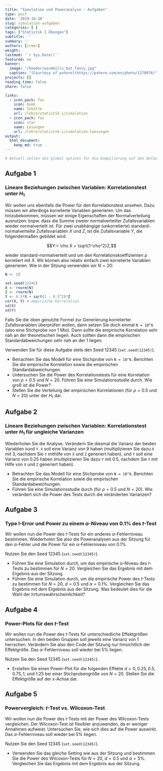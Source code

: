 ```yaml
---
title: "Simulation und Poweranalyse - Aufgaben" 
type: post
date: '2019-10-18' 
slug: simulation-aufgaben
categories: [ ] 
tags: ["Statistik I Übungen"] 
subtitle: ''
summary: '' 
authors: [irmer]
weight: 
lastmod: '`r Sys.Date()`'
featured: no
banner:
  image: "/header/windmills_but_fancy.jpg"
  caption: "[Courtesy of pxhere](https://pxhere.com/en/photo/1178076)"
projects: []
reading_time: false
share: false

links:
  - icon_pack: fas
    icon: book
    name: Inhalte
    url: /lehre/statistik-i/simulation
  - icon_pack: fas
    icon: star
    name: Lösungen
    url: /lehre/statistik-i/simulation-loesungen
output:
  html_document:
    keep_md: true
---
```



```r
# Aktuell sollen die global options für die Kompilierung auf den default Einstellungen gelassen werden
```

## Aufgabe 1
### Lineare Beziehungen zwischen Variablen: Korrelationstest unter $H_1$
Wir wollen uns ebenfalls die Power für den Korrelationstest ansehen. Dazu müssen wir allerdings korrelierte Variablen generieren. Um das hinzubekommen, müssen wir einige Eigenschaften der Normalverteilung ausnutzen: bspw. dass die Summe zweier normalverteilter Zufallsvariablen wieder normalverteilt ist. Für zwei unabhängige (unkorrelierte) standard-normalverteilte Zufallsvariablen $X$ und $Z$, ist die Zufallsvariable $Y$, die folgendermaßen gebildet wird:

$$Y:= \rho X + \sqrt{1-\rho^2}Z,$$

wieder standard-normalverteilt und um den Korrelationskoeffizienten $\rho$ korreliert mit $X$. Wir können also relativ einfach zwei korrelierte Variablen generieren. Wie in der Sitzung verwenden wir $N=20$:

```r
N <- 20

set.seed(12345)
X <- rnorm(N)
Z <- rnorm(N)
Y <- 0.5*X + sqrt(1 - 0.5^2)*Z
cor(X, Y) # empirische Korrelation
sd(X) 
sd(Y)
```

Falls Sie die oben genutzte Formel zur Generierung korrelierter Zufallsvariablen überprüfen wollen, dann setzen Sie doch einmal `N = 10^6` (also eine Stichprobe von 1 Mio). Dann sollte die empirische Korrelation sehr nah an der theoretischen liegen. Auch sollten dann die empirischen Standardabweichungen sehr nah an der 1 liegen.

Verwenden Sie für diese Aufgabe stets den Seed 12345 (`set.seed(12345)`).

* Betrachten Sie das Modell für eine Stichprobe von `N = 10^6`. Berichten Sie die empirische Korrelation sowie die empirischen Standardabweichungen.
* Untersuchen Sie die Power des Korrelationstests für eine Korrelation von $\rho=0.5$ und $N = 20$. Führen Sie eine Simulationsstudie durch. Wie groß ist die Power?
* Stellen Sie die Verteilung  der empirischen Korrelationen (für $\rho=0.5$ und $N=20$) unter der $H_1$ dar.

## Aufgabe 2
### Lineare Beziehungen zwischen Variablen: Korrelationstest unter $H_1$ für ungleiche Varianzen

Wiederholen Sie die Analyse. Verändern Sie diesmal die Varianz der beiden Variablen `X`und `Y`. `X` soll eine Varianz von 9 haben (multiplizieren Sie dazu `X` mit 3, nachdem Sie `Y` mithilfe von `X` und `Z` generiert haben), und `Y` soll eine Varianz von 0.25 haben (multiplizieren Sie dazu `Y` mit 0.5, nachdem Sie `Y` mit Hilfe von `X` und `Z` generiert haben). 

* Betrachten Sie das Modell für eine Stichprobe von `N = 10^6`. Berichten Sie die empirische Korrelation sowie die empirischen Standardabweichungen.
* Führen Sie eine Simulationsstudie durch (für $\rho=0.5$ und $N=20$). Wie verändert sich die Power des Tests durch die veränderten Varianzen?

## Aufgabe 3
### Type I-Error und Power zu einem $\alpha$-Niveau von $0.1\%$ des $t$-Test

Wir wollen nun die Power des $t$-Tests für ein anderes $\alpha$-Fehlerniveau bestimmen. Wiederholen Sie also die Poweranalysen aus der Sitzung für den $\alpha$-Fehler und die Power für ein $\alpha$-Fehlerniveau von $0.1\%$.

Nutzen Sie den Seed 12345 (`set.seed(12345)`).

* Führen Sie eine Simulation durch, um das empirische $\alpha$-Niveau des $t$-Tests zu bestimmen für $N=20$. Vergleichen Sie das Ergebnis mit dem Ergebnis aus der Sitzung.
* Führen Sie eine Simulation durch, um die empirische Power des $t$-Tests zu bestimmen für $N=20$, $d = 0.5$ und $\alpha = 0.1\%$. Vergleichen Sie das Ergebnis mit dem Ergebnis aus der Sitzung. Was bedeutet dies für die Wahl der Irrtumswahrscheinlichkeit?

## Aufgabe 4
### Power-Plots für den $t$-Test

Wir wollen nun die Power des $t$-Tests für unterschiedliche Effektgrößen untersuchen. In den beiden Gruppen soll jeweils eine Varianz von 1 herrschen. Verändern Sie also den Code der Sitzung nur hinsichtlich der Effektgröße. Das $\alpha$-Fehlerniveau soll wieder bei $5\%$ liegen.

Nutzen Sie den Seed 12345 (`set.seed(12345)`).

* Erstellen Sie einen Power-Plot für die folgenden Effekte $d = 0, 0.25, 0.5, 0.75, 1,$ und $1.25$ bei einer Stichprobengröße von $N = 20$. Stellen Sie die Effektgröße auf der x-Achse dar.

## Aufgabe 5
### Powervergleich: $t$-Test vs. Wilcoxon-Test

Wir wollen nun die Power des $t$-Tests mit der Power des Wilcoxon-Tests vergleichen. Der Wilcoxon-Test ist flexibler anzuwenden, da er weniger Annahmen aufweist. Untersuchen Sie, wie sich dies auf die Power auswirkt. Das $\alpha$-Fehlerniveau soll wieder bei $5\%$ liegen.

Nutzen Sie den Seed 12345 (`set.seed(12345)`).

* Verwenden Sie das gleiche Setting wie aus der Sitzung und bestimmen Sie die Power des Wilcoxon-Tests für $N=20$, $d = 0.5$ und $\alpha = 5\%$. Vergleichen Sie das Ergebnis mit dem Ergebnis aus der Sitzung. 
